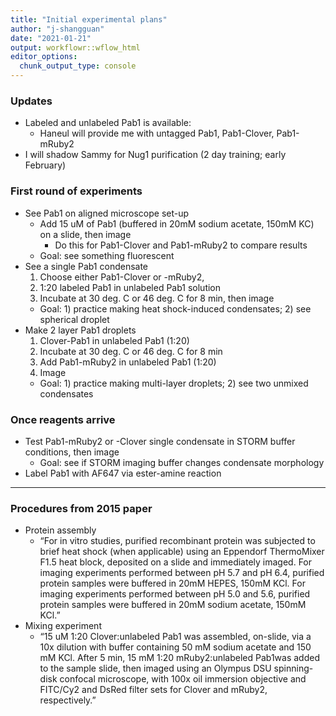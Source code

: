 ```yaml
---
title: "Initial experimental plans"
author: "j-shangguan"
date: "2021-01-21"
output: workflowr::wflow_html
editor_options:
  chunk_output_type: console
---
```


### Updates
* Labeled and unlabeled Pab1 is available:
    + Haneul will provide me with untagged Pab1, Pab1-Clover, Pab1-mRuby2
* I will shadow Sammy for Nug1 purification (2 day training; early February)
 
### First round of experiments
* See Pab1 on aligned microscope set-up 
  + Add 15 uM of Pab1 (buffered in 20mM sodium acetate, 150mM KC) on a slide, then image 
      - Do this for Pab1-Clover and Pab1-mRuby2 to compare results
  + Goal: see something fluorescent

* See a single Pab1 condensate 
  1. Choose either Pab1-Clover or -mRuby2, 
  2. 1:20 labeled Pab1 in unlabeled Pab1 solution
  3. Incubate at 30 deg. C or 46 deg. C for 8 min, then image 
  + Goal: 1) practice making heat shock-induced condensates; 2) see spherical droplet

* Make 2 layer Pab1 droplets
  1. Clover-Pab1 in unlabeled Pab1 (1:20)
  2. Incubate at 30 deg. C or 46 deg. C for 8 min
  3. Add Pab1-mRuby2 in unlabeled Pab1 (1:20)
  4. Image 
  + Goal: 1) practice making multi-layer droplets; 2) see two unmixed condensates
  
### Once reagents arrive
* Test Pab1-mRuby2 or -Clover single condensate in STORM buffer conditions, then image
  + Goal: see if STORM imaging buffer changes condensate morphology
* Label Pab1 with AF647 via ester-amine reaction


----

### Procedures from 2015 paper

* Protein assembly
    + "For in vitro studies, purified recombinant protein was subjected to brief heat shock
(when applicable) using an Eppendorf ThermoMixer F1.5 heat block, deposited on a slide and immediately imaged. For imaging experiments performed between pH 5.7 and pH 6.4, purified protein samples were buffered in 20mM HEPES, 150mM KCl. For imaging experiments performed between pH 5.0 and 5.6, purified protein samples were buffered in 20mM sodium acetate, 150mM KCl."

* Mixing experiment
    + "15 uM 1:20 Clover:unlabeled Pab1 was assembled, on-slide, via a 10x dilution with buffer containing 50 mM sodium acetate and 150 mM KCl. After 5 min, 15 mM 1:20 mRuby2:unlabeled Pab1was added to the sample slide, then imaged using an Olympus DSU spinning-disk confocal microscope, with 100x oil immersion objective and FITC/Cy2 and DsRed filter sets for Clover and mRuby2, respectively."



